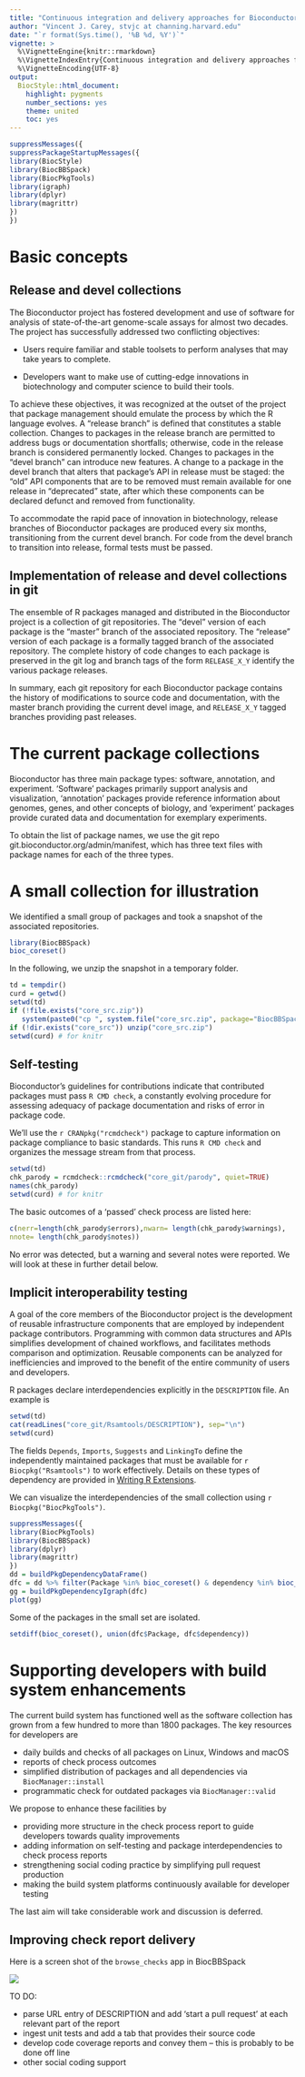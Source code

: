 ```yaml
---
title: "Continuous integration and delivery approaches for Bioconductor"
author: "Vincent J. Carey, stvjc at channing.harvard.edu"
date: "`r format(Sys.time(), '%B %d, %Y')`"
vignette: >
  %\VignetteEngine{knitr::rmarkdown}
  %\VignetteIndexEntry{Continuous integration and delivery approaches for Bioconductor}
  %\VignetteEncoding{UTF-8}
output:
  BiocStyle::html_document:
    highlight: pygments
    number_sections: yes
    theme: united
    toc: yes
---
```

```r
suppressMessages({
suppressPackageStartupMessages({
library(BiocStyle)
library(BiocBBSpack)
library(BiocPkgTools)
library(igraph)
library(dplyr)
library(magrittr)
})
})
```

# Basic concepts

## Release and devel collections

The Bioconductor project has fostered development and
use of software for analysis of state-of-the-art
genome-scale assays for almost two decades.  The
project has successfully addressed two 
conflicting objectives:

- Users require familiar and stable toolsets to
perform analyses that may take years to complete.

- Developers want to make use of cutting-edge innovations
in biotechnology and computer science to build their
tools.

To achieve these objectives, it was recognized at the
outset of the project that package management should emulate the
process by which the R language evolves.  A "release
branch" is defined that constitutes a stable
collection.  Changes to packages in the release
branch are permitted to address bugs or documentation
shortfalls; otherwise, code in the release branch
is considered permanently locked.  Changes to
packages in the "devel branch" can introduce
new features.
A change to a package in the devel branch
that alters that package's API in release must be staged:
the "old" API components that are to
be removed must remain available for one release in
"deprecated" state, after which these components can be declared defunct
and removed from functionality.

To accommodate the rapid pace of innovation in biotechnology,
release branches of Bioconductor packages are produced
every six months, transitioning from the current devel branch.
For code from the devel branch to transition into release,
formal tests must be passed.

## Implementation of release and devel collections in git

The ensemble of R packages managed and distributed in the
Bioconductor project is a collection of git repositories.
The "devel" version of each package is the "master"
branch of the associated repository.  The "release"
version of each package is a formally tagged
branch of the associated repository.  The complete
history of code changes to each package is preserved
in the git log and branch tags of the form
`RELEASE_X_Y` identify the various package releases.

In summary, each git repository for each Bioconductor package
contains the history of modifications to source code and
documentation, with the master branch providing the current devel image,
and `RELEASE_X_Y` tagged branches providing past releases.

# The current package collections

Bioconductor has three main package types: software, annotation,
and experiment.  'Software' packages primarily support analysis
and visualization, 'annotation' packages provide reference
information about genomes, genes, and other concepts of biology,
and 'experiment' packages provide curated data and documentation
for exemplary experiments.

To obtain the list of package names, we use the
git repo git.bioconductor.org/admin/manifest, which has
three text files with package names for each of the three
types.

# A small collection for illustration

We identified a small group of packages and took
a snapshot of the associated repositories.

```r
library(BiocBBSpack)
bioc_coreset()
```

In the following, we unzip the snapshot in a temporary
folder.
```r
td = tempdir()
curd = getwd()
setwd(td)
if (!file.exists("core_src.zip"))
   system(paste0("cp ", system.file("core_src.zip", package="BiocBBSpack"), " ", td), intern=TRUE)
if (!dir.exists("core_src")) unzip("core_src.zip")
setwd(curd) # for knitr
```

## Self-testing

Bioconductor's guidelines for contributions indicate that
contributed packages must pass `R CMD check`, a constantly
evolving procedure for assessing adequacy of package
documentation and risks of error in package code.

We'll use the `r CRANpkg("rcmdcheck")` package to capture information
on package compliance to basic standards.  This runs `R CMD check`
and organizes the message stream from that process.
```r
setwd(td)
chk_parody = rcmdcheck::rcmdcheck("core_git/parody", quiet=TRUE)
names(chk_parody)
setwd(curd) # for knitr
```
The basic outcomes of a 'passed' check process are listed here:
```r
c(nerr=length(chk_parody$errors),nwarn= length(chk_parody$warnings),
nnote= length(chk_parody$notes))
```
No error was detected, but a warning and several notes were
reported.  We will look at these in further detail below.

## Implicit interoperability testing

A goal of the core members of the Bioconductor project is the development
of reusable infrastructure components that are employed by independent
package contributors.  Programming
with common data structures and APIs simplifies development
of chained workflows, and facilitates methods comparison and optimization.
Reusable components can be analyzed
for inefficiencies and improved to the benefit of the entire community
of users and developers.

R packages declare interdependencies explicitly in the `DESCRIPTION`
file.  An example is
```r
setwd(td)
cat(readLines("core_git/Rsamtools/DESCRIPTION"), sep="\n")
setwd(curd)
```
The fields `Depends`, `Imports`, `Suggests` and `LinkingTo` define
the independently maintained packages that must be available for
`r Biocpkg("Rsamtools")` to work effectively.  Details on 
these types of dependency are provided in 
[Writing R Extensions](https://cran.r-project.org/doc/manuals/r-release/R-exts.html).

We can visualize the interdependencies of the small collection
using `r Biocpkg("BiocPkgTools")`.

```r
suppressMessages({
library(BiocPkgTools)
library(BiocBBSpack)
library(dplyr)
library(magrittr)
})
dd = buildPkgDependencyDataFrame()
dfc = dd %>% filter(Package %in% bioc_coreset() & dependency %in% bioc_coreset()) 
gg = buildPkgDependencyIgraph(dfc)
plot(gg)
```
Some of the packages in the small set are isolated.
```r
setdiff(bioc_coreset(), union(dfc$Package, dfc$dependency))
```

# Supporting developers with build system enhancements

The current build system has functioned well as the
software collection has grown from a few hundred to more
than 1800 packages.  The key resources for developers
are

- daily builds and checks of all packages on Linux, Windows and macOS
- reports of check process outcomes
- simplified distribution of packages and all dependencies via `BiocManager::install`
- programmatic check for outdated packages via `BiocManager::valid`

We propose to enhance these facilities by 

- providing more structure in the check process report to
guide developers towards quality improvements
- adding information on self-testing and
package interdependencies to check process reports
- strengthening social coding practice by simplifying pull request production
- making the build system platforms continuously available for
developer testing

The last aim will take considerable work and discussion is
deferred. 


## Improving check report delivery

Here is a screen shot of the `browse_checks` app in BiocBBSpack

<img src="early.png"/>

TO DO: 

- parse URL entry of DESCRIPTION and add 'start a pull request' at each
relevant part of the report
- ingest unit tests and add a tab that provides their source code
- develop code coverage reports and convey them -- this is probably
to be done off line
- other social coding support
